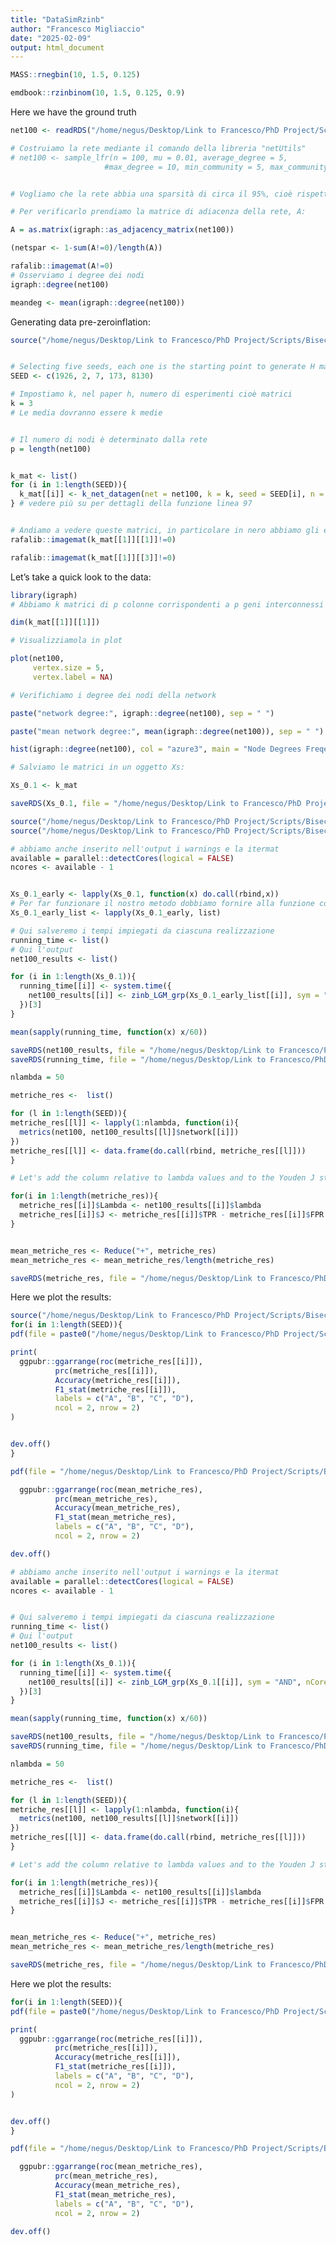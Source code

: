 ```yaml
---
title: "DataSimRzinb"
author: "Francesco Migliaccio"
date: "2025-02-09"
output: html_document
---
```


```r
MASS::rnegbin(10, 1.5, 0.125)

emdbook::rzinbinom(10, 1.5, 0.125, 0.9)

```

Here we have the ground truth
```r

net100 <- readRDS("/home/negus/Desktop/Link to Francesco/PhD Project/Scripts/Simul_100_50/net100.RDS")

# Costruiamo la rete mediante il comando della libreria "netUtils"
# net100 <- sample_lfr(n = 100, mu = 0.01, average_degree = 5,
                     #max_degree = 10, min_community = 5, max_community = 20)


# Vogliamo che la rete abbia una sparsità di circa il 95%, cioè rispetto ad una fully connected deve avere solo il 5% di edges:

# Per verificarlo prendiamo la matrice di adiacenza della rete, A:

A = as.matrix(igraph::as_adjacency_matrix(net100))

(netspar <- 1-sum(A!=0)/length(A))

rafalib::imagemat(A!=0)
# Osserviamo i degree dei nodi
igraph::degree(net100)

meandeg <- mean(igraph::degree(net100))

```

Generating data pre-zeroinflation:
```r

source("/home/negus/Desktop/Link to Francesco/PhD Project/Scripts/Bisection_Grid/DataSimRzinb/ZINB_Generating_Data_Functions.R")


# Selecting five seeds, each one is the starting point to generate H matrices representing the ground truth
SEED <- c(1926, 2, 7, 173, 8130)

# Impostiamo k, nel paper h, numero di esperimenti cioè matrici
k = 3
# Le media dovranno essere k medie


# Il numero di nodi è determinato dalla rete
p = length(net100)


k_mat <- list()
for (i in 1:length(SEED)){
  k_mat[[i]] <- k_net_datagen(net = net100, k = k, seed = SEED[i], n = 50, p = p, theta = 0.125, means = c(3,6,9), zerop = 0.1)
} # vedere più su per dettagli della funzione linea 97


# Andiamo a vedere queste matrici, in particolare in nero abbiamo gli elementi diversi da zero, che aumentano all'aumentare delle medie
rafalib::imagemat(k_mat[[1]][[1]]!=0)

rafalib::imagemat(k_mat[[1]][[3]]!=0)

```

Let's take a quick look to the data:
```r
library(igraph)
# Abbiamo k matrici di p colonne corrispondenti a p geni interconnessi

dim(k_mat[[1]][[1]])

# Visualizziamola in plot

plot(net100,
     vertex.size = 5,
     vertex.label = NA) 

# Verifichiamo i degree dei nodi della network

paste("network degree:", igraph::degree(net100), sep = " ")

paste("mean network degree:", mean(igraph::degree(net100)), sep = " ")

hist(igraph::degree(net100), col = "azure3", main = "Node Degrees Freqency")

# Salviamo le matrici in un oggetto Xs:

Xs_0.1 <- k_mat

saveRDS(Xs_0.1, file = "/home/negus/Desktop/Link to Francesco/PhD Project/Scripts/Bisection_Grid/DataSimRzinb/net100_n50_Xs_01.RDS")

```

```r

source("/home/negus/Desktop/Link to Francesco/PhD Project/Scripts/Bisection_Grid/R/Main_Functions.R")
source("/home/negus/Desktop/Link to Francesco/PhD Project/Scripts/Bisection_Grid/R/Aux_Functions.R")

# abbiamo anche inserito nell'output i warnings e la itermat
available = parallel::detectCores(logical = FALSE)
ncores <- available - 1 


Xs_0.1_early <- lapply(Xs_0.1, function(x) do.call(rbind,x))
# Per far funzionare il nostro metodo dobbiamo fornire alla funzione comunque una lista anche se di un solo elemento quando si ha una sola matrice
Xs_0.1_early_list <- lapply(Xs_0.1_early, list)

# Qui salveremo i tempi impiegati da ciascuna realizzazione
running_time <- list()
# Qui l'output
net100_results <- list()

for (i in 1:length(Xs_0.1)){
  running_time[[i]] <- system.time({
    net100_results[[i]] <- zinb_LGM_grp(Xs_0.1_early_list[[i]], sym = "AND", nCores = ncores, verbose = 1)
  })[3]
}

mean(sapply(running_time, function(x) x/60))

saveRDS(net100_results, file = "/home/negus/Desktop/Link to Francesco/PhD Project/Scripts/Bisection_Grid/DataSimRzinb/grouped_early_res_0.1.RDS")
saveRDS(running_time, file = "/home/negus/Desktop/Link to Francesco/PhD Project/Scripts/Bisection_Grid/DataSimRzinb/grouped_early_time_0.1.RDS")

```

```r

nlambda = 50

metriche_res <-  list()

for (l in 1:length(SEED)){
metriche_res[[l]] <- lapply(1:nlambda, function(i){
  metrics(net100, net100_results[[l]]$network[[i]])
})
metriche_res[[l]] <- data.frame(do.call(rbind, metriche_res[[l]]))
}

# Let's add the column relative to lambda values and to the Youden J statistic

for(i in 1:length(metriche_res)){
  metriche_res[[i]]$Lambda <- net100_results[[i]]$lambda
  metriche_res[[i]]$J <- metriche_res[[i]]$TPR - metriche_res[[i]]$FPR
}


mean_metriche_res <- Reduce("+", metriche_res)
mean_metriche_res <- mean_metriche_res/length(metriche_res)

saveRDS(metriche_res, file = "/home/negus/Desktop/Link to Francesco/PhD Project/Scripts/Bisection_Grid/DataSimRzinb/MEAN_grouped_early_res_0.1.RDS")

```


Here we plot the results:
```r
source("/home/negus/Desktop/Link to Francesco/PhD Project/Scripts/Bisection_Grid/R/Graphical_Functions.R")
for(i in 1:length(SEED)){
pdf(file = paste0("/home/negus/Desktop/Link to Francesco/PhD Project/Scripts/Bisection_Grid/DataSimRzinb/grouped_early_0.1_",i,".pdf"), width = 15, height = 15)

print(
  ggpubr::ggarrange(roc(metriche_res[[i]]),
          prc(metriche_res[[i]]),
          Accuracy(metriche_res[[i]]),
          F1_stat(metriche_res[[i]]),
          labels = c("A", "B", "C", "D"),
          ncol = 2, nrow = 2)
)


dev.off()
}

pdf(file = "/home/negus/Desktop/Link to Francesco/PhD Project/Scripts/Bisection_Grid/DataSimRzinb/MEAN_grouped_early_0.1.pdf", width = 15, height = 15)

  ggpubr::ggarrange(roc(mean_metriche_res),
          prc(mean_metriche_res),
          Accuracy(mean_metriche_res),
          F1_stat(mean_metriche_res),
          labels = c("A", "B", "C", "D"),
          ncol = 2, nrow = 2)

dev.off()

```


```r

# abbiamo anche inserito nell'output i warnings e la itermat
available = parallel::detectCores(logical = FALSE)
ncores <- available - 1 


# Qui salveremo i tempi impiegati da ciascuna realizzazione
running_time <- list()
# Qui l'output
net100_results <- list()

for (i in 1:length(Xs_0.1)){
  running_time[[i]] <- system.time({
    net100_results[[i]] <- zinb_LGM_grp(Xs_0.1[[i]], sym = "AND", nCores = ncores, verbose = 1)
  })[3]
}

mean(sapply(running_time, function(x) x/60))

saveRDS(net100_results, file = "/home/negus/Desktop/Link to Francesco/PhD Project/Scripts/Bisection_Grid/DataSimRzinb/grouped_res_0.1.RDS")
saveRDS(running_time, file = "/home/negus/Desktop/Link to Francesco/PhD Project/Scripts/Bisection_Grid/DataSimRzinb/grouped_time_0.1.RDS")

```

```r

nlambda = 50

metriche_res <-  list()

for (l in 1:length(SEED)){
metriche_res[[l]] <- lapply(1:nlambda, function(i){
  metrics(net100, net100_results[[l]]$network[[i]])
})
metriche_res[[l]] <- data.frame(do.call(rbind, metriche_res[[l]]))
}

# Let's add the column relative to lambda values and to the Youden J statistic

for(i in 1:length(metriche_res)){
  metriche_res[[i]]$Lambda <- net100_results[[i]]$lambda
  metriche_res[[i]]$J <- metriche_res[[i]]$TPR - metriche_res[[i]]$FPR
}


mean_metriche_res <- Reduce("+", metriche_res)
mean_metriche_res <- mean_metriche_res/length(metriche_res)

saveRDS(metriche_res, file = "/home/negus/Desktop/Link to Francesco/PhD Project/Scripts/Bisection_Grid/DataSimRzinb/MEAN_grouped_res_0.1.RDS")

```


Here we plot the results:
```r
for(i in 1:length(SEED)){
pdf(file = paste0("/home/negus/Desktop/Link to Francesco/PhD Project/Scripts/Bisection_Grid/DataSimRzinb/grouped_0.1_",i,".pdf"), width = 15, height = 15)

print(
  ggpubr::ggarrange(roc(metriche_res[[i]]),
          prc(metriche_res[[i]]),
          Accuracy(metriche_res[[i]]),
          F1_stat(metriche_res[[i]]),
          labels = c("A", "B", "C", "D"),
          ncol = 2, nrow = 2)
)


dev.off()
}

pdf(file = "/home/negus/Desktop/Link to Francesco/PhD Project/Scripts/Bisection_Grid/DataSimRzinb/MEAN_grouped_0.1.pdf", width = 15, height = 15)

  ggpubr::ggarrange(roc(mean_metriche_res),
          prc(mean_metriche_res),
          Accuracy(mean_metriche_res),
          F1_stat(mean_metriche_res),
          labels = c("A", "B", "C", "D"),
          ncol = 2, nrow = 2)

dev.off()

```
